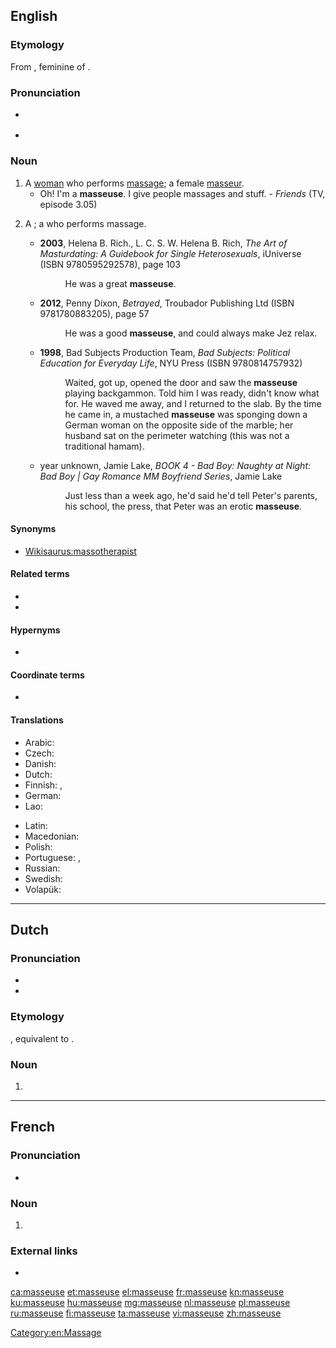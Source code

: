 {{also|Masseuse}}
==English==

===Etymology===
From {{etyl|fr|en}} {{m|fr|masseuse}}, feminine of {{m|fr|masseur}}.

===Pronunciation===
* {{a|UK}} {{IPA|/maˈsɜːz/|lang=en}}
* {{a|US}} {{IPA|/məˈsuːs/|/məˈsʊz/|lang=en}}

===Noun===
{{head|en|noun|plural|masseuses|masculine|masseur}}

# A [[woman]] who performs [[massage]]; a female [[masseur]].
#* Oh! I'm a '''masseuse'''. I give people massages and stuff. - ''Friends'' (TV, episode 3.05)
# {{lb|en|nonstandard}} A {{l|en|masseur}}; a {{l|en|man}} who performs massage.
#* '''2003''', Helena B. Rich., L. C. S. W. Helena B. Rich, ''The Art of Masturdating: A Guidebook for Single Heterosexuals'', iUniverse (ISBN 9780595292578), page 103
#*: He was a great '''masseuse'''.
#* '''2012''', Penny Dixon, ''Betrayed'', Troubador Publishing Ltd (ISBN 9781780883205), page 57
#*: He was a good '''masseuse''', and could always make Jez relax.
#* '''1998''', Bad Subjects Production Team, ''Bad Subjects: Political Education for Everyday Life'', NYU Press (ISBN 9780814757932)
#*: Waited, got up, opened the door and saw the '''masseuse''' playing backgammon.  Told him I was ready, didn&#39;t know what for. He waved me away, and I returned to  the slab. By the time he came in, a mustached '''masseuse''' was sponging down a German  woman on the opposite side of the marble; her husband sat on the perimeter  watching (this was not a traditional hamam).
#* year unknown, Jamie Lake, ''BOOK 4 - Bad Boy: Naughty at Night: Bad Boy | Gay Romance MM Boyfriend Series'', Jamie Lake
#*:Just less than a week ago, he&#39;d said he&#39;d tell Peter&#39;s parents, his  school, the press, that Peter was an erotic '''masseuse'''.

====Synonyms====
*[[Wikisaurus:massotherapist]]

====Related terms====
* {{l|en|massage}}
* {{l|en|masseur}}

====Hypernyms====
* {{l|en|massager}}

====Coordinate terms====
* {{l|en|masseur}}

====Translations====
{{trans-top|a female masseur}}
* Arabic: {{t|ar|مُدَلِّكَة|f}}
* Czech: {{t+|cs|masérka|f}}
* Danish: {{t|da|massøse|c}}
* Dutch: {{t+|nl|masseuse|f}}
* Finnish: {{t|fi|hierojatar}}, {{t+|fi|hieroja}}
* German: {{t+|de|Masseurin|f}}
* Lao: {{t|lo|ຫມໍນວດ|sc=Laoo}}
{{trans-mid}}
* Latin: {{t|la|tractātrīx|f}}
* Macedonian: {{t|mk|масерка|f|tr=máserka}}
* Polish: {{t+|pl|masażystka|f}}
* Portuguese: {{t+|pt|massagista|f}}, {{t|pt|massageadora|f}}
* Russian: {{t+|ru|массажи́стка|f}}
* Swedish: {{t+|sv|massös|c}}
* Volapük: {{t|vo|jimasetan}}
{{trans-bottom}}

[[Category:en:Massage]]

----

==Dutch==

===Pronunciation===
* {{audio|Nl-masseuse.ogg|Audio|lang=nl}}
* {{hyphenation|mas|seu|se|lang=nl}}

===Etymology===
{{bor|nl|fr|masseuse}}, equivalent to {{af|nl|masseren|-euse}}.

===Noun===
{{nl-noun|f|-s|-|m=masseur}}

# {{l|en|masseuse}}

----

==French==

===Pronunciation===
* {{IPA|/masøz/|lang=fr}}

===Noun===
{{fr-noun|f}}

# {{feminine noun of|masseur|lang=fr}}

===External links===
* {{R:TLFi}}

[[ca:masseuse]]
[[et:masseuse]]
[[el:masseuse]]
[[fr:masseuse]]
[[kn:masseuse]]
[[ku:masseuse]]
[[hu:masseuse]]
[[mg:masseuse]]
[[nl:masseuse]]
[[pl:masseuse]]
[[ru:masseuse]]
[[fi:masseuse]]
[[ta:masseuse]]
[[vi:masseuse]]
[[zh:masseuse]]